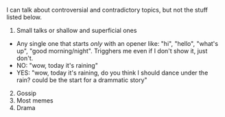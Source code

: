 I can talk about controversial and contradictory topics, but not the stuff listed below.

1. Small talks or shallow and superficial ones
- Any single one that starts *only* with an opener like: "hi", "hello", "what's up", "good morning/night". Trigghers me even if I don't show it, just don't.
- NO: "wow, today it's raining"
- YES: "wow, today it's raining, do you think I should dance under the rain? could be the start for a drammatic story"
2. Gossip
3. Most memes
4. Drama